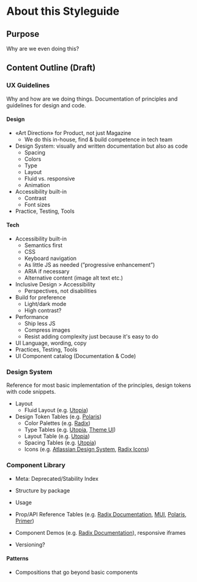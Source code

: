# About this Styleguide

## Purpose

Why are we even doing this?

## Content Outline (Draft)

### UX Guidelines

Why and how are we doing things. Documentation of principles and guidelines for design and code.

#### Design

- «Art Direction» for Product, not just Magazine
  - We do this in-house, find & build competence in tech team
- Design System: visually and written documentation but also as code
  - Spacing
  - Colors
  - Type
  - Layout
  - Fluid vs. responsive
  - Animation
- Accessibility built-in
  - Contrast
  - Font sizes
- Practice, Testing, Tools

#### Tech

- Accessibility built-in
  - Semantics first
  - CSS
  - Keyboard navigation
  - As little JS as needed (”progressive enhancement”)
  - ARIA if necessary
  - Alternative content (image alt text etc.)
- Inclusive Design > Accessibility
  - Perspectives, not disabilities
- Build for preference
  - Light/dark mode
  - High contrast?
- Performance
  - Ship less JS
  - Compress images
  - Resist adding complexity just because it's easy to do
- UI Language, wording, copy
- Practices, Testing, Tools
- UI Component catalog (Documentation & Code)

### Design System

Reference for most basic implementation of the principles, design tokens with code snippets.

- Layout
  - Fluid Layout (e.g. [Utopia](https://utopia.fyi/))
- Design Token Tables (e.g. [Polaris](https://polaris.shopify.com/tokens/colors))
  - Color Palettes (e.g. [Radix](https://www.radix-ui.com/docs/colors/palette-composition/the-scales))
  - Type Tables (e.g. [Utopia](https://utopia.fyi/type/calculator/), [Theme UI](https://theme-ui.com/packages/style-guide))
  - Layout Table (e.g. [Utopia](https://utopia.fyi/grid/calculator))
  - Spacing Tables (e.g. [Utopia](https://utopia.fyi/space/calculator/))
  - Icons (e.g. [Atlassian Design System](https://atlassian.design/components/icon/icon-explorer), [Radix Icons](https://icons.radix-ui.com/))

### Component Library

- Meta: Deprecated/Stability Index
- Structure by package
- Usage

- Prop/API Reference Tables (e.g. [Radix Documentation](https://www.radix-ui.com/docs/primitives/components/dialog#api-reference), [MUI](https://mui.com/material-ui/api/dialog/), [Polaris](https://polaris.shopify.com/components/layout-and-structure/callout-card), [Primer](https://primer.style/react/ActionMenu#props))
- Component Demos (e.g. [Radix Documentation](https://www.radix-ui.com/docs/primitives/components/dialog)), responsive iframes

- Versioning?

#### Patterns

- Compositions that go beyond basic components
